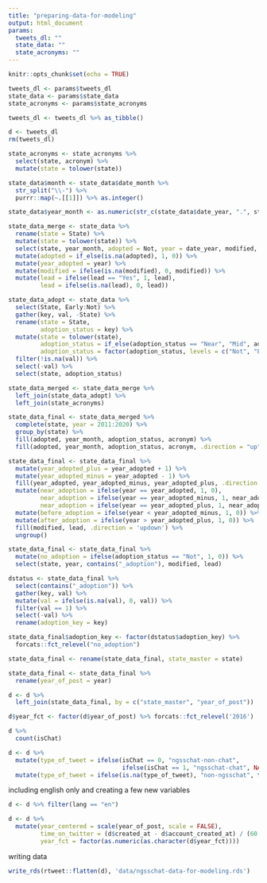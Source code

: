```yaml
---
title: "preparing-data-for-modeling"
output: html_document
params:
  tweets_dl: ""
  state_data: ""
  state_acronyms: ""
---
```


```r
knitr::opts_chunk$set(echo = TRUE)
```

```r
tweets_dl <- params$tweets_dl
state_data <- params$state_data
state_acronyms <- params$state_acronyms
```

```r
tweets_dl <- tweets_dl %>% as_tibble()

d <- tweets_dl
rm(tweets_dl)
```

```r
state_acronyms <- state_acronyms %>% 
  select(state, acronym) %>% 
  mutate(state = tolower(state))

state_data$month <- state_data$date_month %>% 
  str_split("\\-") %>% 
  purrr::map(~.[[1]]) %>% as.integer()

state_data$year_month <- as.numeric(str_c(state_data$date_year, ".", state_data$month))

state_data_merge <- state_data %>% 
  rename(state = State) %>% 
  mutate(state = tolower(state)) %>% 
  select(state, year_month, adopted = Not, year = date_year, modified, lead) %>% 
  mutate(adopted = if_else(is.na(adopted), 1, 0)) %>% 
  mutate(year_adopted = year) %>% 
  mutate(modified = ifelse(is.na(modified), 0, modified)) %>% 
  mutate(lead = ifelse(lead == "Yes", 1, lead),
         lead = ifelse(is.na(lead), 0, lead))

state_data_adopt <- state_data %>%
  select(State, Early:Not) %>%
  gather(key, val, -State) %>%
  rename(state = State,
         adoption_status = key) %>%
  mutate(state = tolower(state),
         adoption_status = if_else(adoption_status == "Near", "Mid", adoption_status),
         adoption_status = factor(adoption_status, levels = c("Not", "Early", "Mid", "Late"))) %>%
  filter(!is.na(val)) %>%
  select(-val) %>% 
  select(state, adoption_status)

state_data_merged <- state_data_merge %>% 
  left_join(state_data_adopt) %>% 
  left_join(state_acronyms)

state_data_final <- state_data_merged %>% 
  complete(state, year = 2011:2020) %>% 
  group_by(state) %>% 
  fill(adopted, year_month, adoption_status, acronym) %>% 
  fill(adopted, year_month, adoption_status, acronym, .direction = "up")

state_data_final <- state_data_final %>% 
  mutate(year_adopted_plus = year_adopted + 1) %>% 
  mutate(year_adopted_minus = year_adopted - 1) %>% 
  fill(year_adopted, year_adopted_minus, year_adopted_plus, .direction = "updown") %>% 
  mutate(near_adoption = ifelse(year == year_adopted, 1, 0),
         near_adoption = ifelse(year == year_adopted_minus, 1, near_adoption),
         near_adoption = ifelse(year == year_adopted_plus, 1, near_adoption)) %>% 
  mutate(before_adoption = ifelse(year < year_adopted_minus, 1, 0)) %>% 
  mutate(after_adoption = ifelse(year > year_adopted_plus, 1, 0)) %>% 
  fill(modified, lead, .direction = 'updown') %>% 
  ungroup()

state_data_final <- state_data_final %>% 
  mutate(no_adoption = ifelse(adoption_status == "Not", 1, 0)) %>% 
  select(state, year, contains("_adoption"), modified, lead)

dstatus <- state_data_final %>% 
  select(contains("_adoption")) %>% 
  gather(key, val) %>% 
  mutate(val = ifelse(is.na(val), 0, val)) %>% 
  filter(val == 1) %>% 
  select(-val) %>% 
  rename(adoption_key = key)

state_data_final$adoption_key <- factor(dstatus$adoption_key) %>% 
  forcats::fct_relevel("no_adoption")

state_data_final <- rename(state_data_final, state_master = state)
```

```r
state_data_final <- state_data_final %>% 
  rename(year_of_post = year)

d <- d %>% 
  left_join(state_data_final, by = c("state_master", "year_of_post"))
```

```r
d$year_fct <- factor(d$year_of_post) %>% forcats::fct_relevel('2016')
```

```r
d %>% 
  count(isChat)

d <- d %>% 
  mutate(type_of_tweet = ifelse(isChat == 0, "ngsschat-non-chat",
                                ifelse(isChat == 1, "ngsschat-chat", NA))) %>% 
  mutate(type_of_tweet = ifelse(is.na(type_of_tweet), "non-ngsschat", type_of_tweet))
```

including english only and creating a few new variables

```r
d <- d %>% filter(lang == "en")

d <- d %>% 
  mutate(year_centered = scale(year_of_post, scale = FALSE),
         time_on_twitter = (d$created_at - d$account_created_at) / (60 * 60 * 24) / 365,
         year_fct = factor(as.numeric(as.character(d$year_fct))))
```

writing data

```r
write_rds(rtweet::flatten(d), 'data/ngsschat-data-for-modeling.rds')
```
